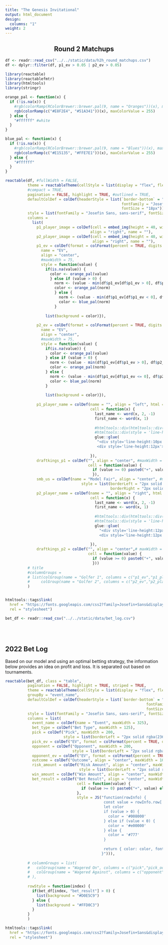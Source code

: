 ```yaml
---
title: "The Genesis Invitational"
output: html_document
design:
  columns: "1"
weight: 2
---
```


<center> <h2> Round 2 Matchups</h2> </center>

```r
df <- readr::read_csv("../../static/data/h2h_round_matchups.csv")
df <- dplyr::filter(df, p1_ev > 0.05 | p2_ev > 0.05)
```



```r
library(reactable)
library(reactablefmtr)
library(htmltools)
library(stringr)

orange_pal <- function(x) {
  if (!is.na(x)) {
    #rgb(colorRamp(RColorBrewer::brewer.pal(9, name = "Oranges"))(x), maxColorValue = 255)
    rgb(colorRamp(c("#E8F2E4", "#51A341"))(x), maxColorValue = 255)
  } else {
    "#ffffff" #white
  }
}

blue_pal <- function(x) {
  if (!is.na(x)) {
    #rgb(colorRamp(RColorBrewer::brewer.pal(9, name = "Blues"))(x), maxColorValue = 255)
    rgb(colorRamp(c("#E15135", "#FFE7E1"))(x), maxColorValue = 255)
  } else {
    "#ffffff"
  }
}


```

<div align="center">

```r
reactable(df, #fullWidth = FALSE,
          theme = reactableTheme(cellStyle = list(display = "flex", flexDirection = "column", justifyContent = "center")),
          #compact = TRUE, 
          pagination = FALSE, highlight = TRUE, #outlined = TRUE,
          defaultColDef = colDef(headerStyle = list(`border-bottom` = "solid", 
                                                    fontFamily = "Josefin Sans, sans-serif",
                                                    fontSize = "18px")),
          style = list(fontFamily = "Josefin Sans, sans-serif", fontSize = "16px"),#, maxWidth = 760),
          columns = 
            list(
              p1_player_image = colDef(cell = embed_img(height = 40, width = 40), #maxWidth = 60,
                                      align = "right", name = ""),
              p2_player_image = colDef(cell = embed_img(height = 40, width = 40), #maxWidth = 60,
                                       align = "right", name = ""),
              p1_ev = colDef(format = colFormat(percent = TRUE, digits = 1),
                name = "EV",
                align = "center",
                #maxWidth = 75,
                style = function(value) {
                  if(is.na(value)) {
                    color <- orange_pal(value)
                    } else if (value > 0) {
                      norm <- (value - min(df$p1_ev[df$p1_ev > 0], df$p2_ev[df$p2_ev > 0])) / (max(df$p1_ev[df$p1_ev > 0], df$p2_ev[df$p2_ev > 0]) - min(df$p1_ev[df$p1_ev > 0], df$p2_ev[df$p2_ev > 0]))
                      color <- orange_pal(norm)
                      } else {
                        norm <- (value - min(df$p1_ev[df$p1_ev < 0], df$p2_ev[df$p2_ev < 0])) / (max(df$p1_ev[df$p1_ev < 0], df$p2_ev[df$p2_ev < 0]) - min(df$p1_ev[df$p1_ev < 0], df$p2_ev[df$p2_ev < 0]))
                        color <- blue_pal(norm)
                      }
                  
                  list(background = color)}),
              
              p2_ev = colDef(format = colFormat(percent = TRUE, digits = 1),
                name = "EV",
                align = "center",
                #maxWidth = 75,
                style = function(value) {
                  if(is.na(value)) {
                    color <- orange_pal(value)
                  } else if (value > 0) {
                    norm <- (value - min(df$p1_ev[df$p1_ev > 0], df$p2_ev[df$p2_ev > 0])) / (max(df$p1_ev[df$p1_ev > 0], df$p2_ev[df$p2_ev > 0]) - min(df$p1_ev[df$p1_ev > 0], df$p2_ev[df$p2_ev > 0]))
                    color <- orange_pal(norm)
                  } else {
                    norm <- (value - min(df$p1_ev[df$p1_ev <= 0], df$p2_ev[df$p2_ev <= 0])) / (max(df$p1_ev[df$p1_ev <= 0], df$p2_ev[df$p2_ev <= 0]) - min(df$p1_ev[df$p1_ev <= 0], df$p2_ev[df$p2_ev <= 0]))
                    color <- blue_pal(norm)
                  }
                  
                  list(background = color)}),
              
              p1_player_name = colDef(name = "", align = "left", html = TRUE, #maxWidth = 140,
                                      cell = function(x) {
                                        last_name <- word(x, 2, -1)
                                        first_name <- word(x, 1)
                                        
                                        #htmltools::div(htmltools::div(style = 'line-height:10px', span(style = 'font-weight:bold;font-variant:small-caps;font-size:18px'), last_name),
                                        #htmltools::div(style = 'line-height:12px', span(style = 'color:black;font-size:12px'), first_name))
                                        glue::glue(
                                         "<div style='line-height:10px'><span style='font-weight:bold;font-variant:small-caps;font-size:18px'>{last_name}</div>
                                         <div style='line-height:12px'><span style ='color:black;font-size:12px'>{first_name}</span></div>")
                                        
                                      }),
              draftkings_p1 = colDef("", align = "center", #maxWidth = 50,
                                     cell = function(value) {
                                       if (value >= 0) paste0("+", value) else value
                                       }),
              smb_us = colDef(name = "Model Fair", align = "center", #maxWidth = 110,
                                  style = list(borderLeft = "2px solid rgba(0, 0, 0, 1)",
                                               borderRight = "2px solid rgba(0, 0, 0, 1)")),
              p2_player_name = colDef(name = "", align = "right", html = TRUE, #maxWidth = 140,
                                      cell = function(x) {
                                        last_name <- word(x, 2, -1)
                                        first_name <- word(x, 1)
                                        
                                        #htmltools::div(htmltools::div(style = 'line-height:10px', span(style = 'font-weight:bold;font-variant:small-caps;font-size:18px'), last_name),
                                        #htmltools::div(style = 'line-height:12px', span(style = 'color:black;font-size:12px'), first_name))
                                        glue::glue(
                                          "<div style='line-height:12px'><span style='font-weight:bold;font-variant:small-caps;font-size:20px'>{last_name}</div>
                                          <div style='line-height:12px'><span style ='color:black;font-size:14px'>{first_name}</span></div>")
                                        
                                      }),
              draftkings_p2 = colDef("", align = "center",# maxWidth = 50,
                                     cell = function(value) {
                                       if (value >= 0) paste0("+", value) else value
                                       }))
          # title 
          #columnGroups = 
          # list(colGroup(name = "Golfer 1", columns = c("p1_ev","p1_player_image","p1_player_name","draftkings_p1")),
          #     colGroup(name = "Golfer 2", columns = c("p2_ev","p2_player_image","p2_player_name","draftkings_p2")))
          )


htmltools::tags$link(
  href = "https://fonts.googleapis.com/css2?family=Josefin+Sans&display=swap", 
  rel = "stylesheet")

```

</div>



```r
bet_df <- readr::read_csv("../../static/data/bet_log.csv")
```
<br>
<br>


## 2022 Bet Log

Based on our model and using an optimal betting strategy, the information below provides an idea on
profit and loss. It is separated out based on tournaments. 

```r
reactable(bet_df, class = "table",
          pagination = FALSE, highlight = TRUE, striped = TRUE, 
          theme = reactableTheme(cellStyle = list(display = "flex", flexDirection = "column", justifyContent = "center")),
          groupBy = "event_name",
          defaultColDef = colDef(headerStyle = list(`border-bottom` = "solid", 
                                                               fontFamily = "Josefin Sans, sans-serif",
                                                               fontSize = "18px")),
          style = list(fontFamily = "Josefin Sans, sans-serif", fontSize = "16px", maxWidth = 1400),
          columns = list(
            event_name = colDef(name = "Event", maxWidth = 325),
            bet_type = colDef("Bet Type", maxWidth = 125),
            pick = colDef("Pick", maxWidth = 200, 
                          style = list(borderLeft = "2px solid rgba(236, 236, 236, 1)")),
            pick_ev = colDef("EV", format = colFormat(percent = TRUE, digits = 1), maxWidth = 75),
            opponent = colDef("Opponent", maxWidth = 200,
                              style = list(borderLeft = "2px solid rgba(236, 236, 236, 1)")),
            opponent_ev = colDef("EV", format = colFormat(percent = TRUE, digits = 1), align = "center", maxWidth = 75),
            outcome = colDef("Outcome", align = "center", maxWidth = 100),
            risk_amount = colDef("Risk Amount", align = "center", maxWidth = 100,
                                 style = list(borderLeft = "2px solid rgba(236, 236, 236, 1)")),
            win_amount = colDef("Win Amount", align = "center", maxWidth = 100),
            bet_result = colDef("Bet Result", align = "center", maxWidth = 100, aggregate = "sum",
                                cell = function(value) {
                                  if (value >= 0) paste0("+", value) else value
                                },
                                style = JS("function(rowInfo) {
                                            const value = rowInfo.row['bet_result']
                                            let color
                                            if (value > 0) {
                                              color = '#008000'
                                            } else if (value < 0) {
                                              color = '#e00000'
                                            } else {
                                              color = '#777'
                                            }
                                            
                                            return { color: color, fontWeight: 'bold' }
                                           }"))),
          
          # columnGroups = list(
          #   colGroup(name = "Wagered On", columns = c("pick","pick_odds","pick_ev")),
          #   colGroup(name = "Wagered Against", columns = c("opponent","opponent_odds","opponent_ev"))
          # ),
          
          rowStyle = function(index) {
            if(bet_df[index, "bet_result"] > 0) {
              list(background = "#D0E5C9")
            } else {
              list(background = "#FFD0C3")
            }
          }
          )

htmltools::tags$link(
  href = "https://fonts.googleapis.com/css2?family=Josefin+Sans&display=swap", 
  rel = "stylesheet")

```
</div>


